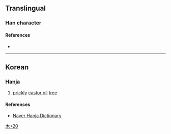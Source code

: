 {{character info}}
==Translingual==

===Han character===
{{Han char|rn=75|rad=木|as=20|sn=24|four=|canj=DRRK|ids=⿰木嚴}}

====References====
* {{Han ref|kx=0564.091|dj=0953.130|hdz=21323.191|uh=6B15|ud=27413}}

----

==Korean==

===Hanja===
{{ko-hanja|hangeul=[[엄]]|eumhun=|rv=eom|mr=ŏm|y=em}}

# [[prickly]] [[castor oil]] [[tree]] {{gloss|{{taxlink|Kalopanax septemlobus|species|noshow=1}}}}

====References====
* [http://hanja.naver.com/hanja?q=%E6%AC%95 Naver Hanja Dictionary]

[[Category:Korean-only CJKV Characters|木+20]]